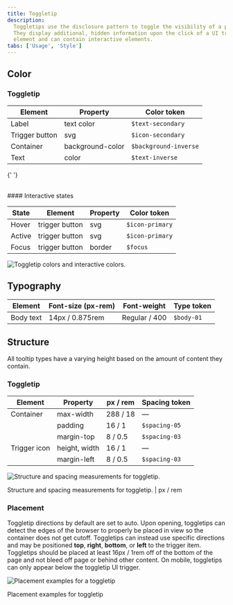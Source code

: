 ```yaml
---
title: Toggletip
description:
  Toggletips use the disclosure pattern to toggle the visibility of a popover.
  They display additional, hidden information upon the click of a UI trigger
  element and can contain interactive elements.
tabs: ['Usage', 'Style']
---
```


## Color

### Toggletip

| Element        | Property         | Color token           |
| -------------- | ---------------- | --------------------- |
| Label          | text color       | `$text-secondary`     |
| Trigger button | svg              | `$icon-secondary`     |
| Container      | background-color | `$background-inverse` |
| Text           | color            | `$text-inverse`       |

{' '}

<br />
#### Interactive states

| State  | Element        | Property | Color token     |
| ------ | -------------- | -------- | --------------- |
| Hover  | trigger button | svg      | `$icon-primary` |
| Active | trigger button | svg      | `$icon-primary` |
| Focus  | trigger button | border   | `$focus`        |

<Row>
<Column colLg={8}>

![Toggletip colors and interactive colors.](images/toggletip-style-1.png)

</Column>
</Row>

## Typography

| Element   | Font-size (px-rem) | Font-weight   | Type token |
| --------- | ------------------ | ------------- | ---------- |
| Body text | 14px / 0.875rem    | Regular / 400 | `$body-01` |

## Structure

All tooltip types have a varying height based on the amount of content they
contain.

### Toggletip

| Element      | Property      | px / rem | Spacing token |
| ------------ | ------------- | -------- | ------------- |
| Container    | max-width     | 288 / 18 | —             |
|              | padding       | 16 / 1   | `$spacing-05` |
|              | margin-top    | 8 / 0.5  | `$spacing-03` |
| Trigger icon | height, width | 16 / 1   | —             |
|              | margin-left   | 8 / 0.5  | `$spacing-03` |

<div className="image--fixed">

![Structure and spacing measurements for toggletip.](images/toggletip-style-2.png)

</div>

<Caption>Structure and spacing measurements for toggletip. | px / rem</Caption>

### Placement

Toggletip directions by default are set to auto. Upon opening, toggletips can
detect the edges of the browser to properly be placed in view so the container
does not get cutoff. Toggletips can instead use specific directions and may be
positioned **top**, **right**, **bottom**, or **left** to the trigger item.
Toggletips should be placed at least 16px / 1rem off of the bottom of the page
and not bleed off page or behind other content. On mobile, toggletips can only
appear below the toggletip UI trigger.

<div className="image--fixed">

![Placement examples for a toggletip](images/toggletip-style-3.png)

</div>

<Caption>Placement examples for toggletip</Caption>
